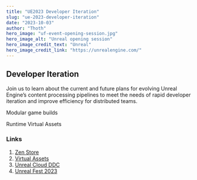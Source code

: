 ```yaml
---
title: "UE2023 Developer Iteration"
slug: "ue-2023-developer-iteration"
date: "2023-10-03"
author: "Thoth"
hero_image: "uf-event-opening-session.jpg"
hero_image_alt: "Unreal opening session"
hero_image_credit_text: "Unreal"
hero_image_credit_link: "https://unrealengine.com/"
---
```


## Developer Iteration

Join us to learn about the current and future plans for evolving Unreal Engine’s content processing pipelines to meet the needs of rapid developer iteration and improve efficiency for distributed teams.

Modular game builds

Runtime Virtual Assets

### Links
1. [Zen Store](https://docs.unrealengine.com/5.0/en-US/zen-store-in-unreal-engine/)
1. [Virtual Assets](https://docs.unrealengine.com/5.2/en-US/virtual-assets-in-unreal-engine/)
1. [Unreal Cloud DDC](https://forums.unrealengine.com/t/work-from-home-cloud-ddc-experimental/142103)
1. [Unreal Fest 2023](https://www.unrealengine.com/en-US/events/unreal-fest-2023)
